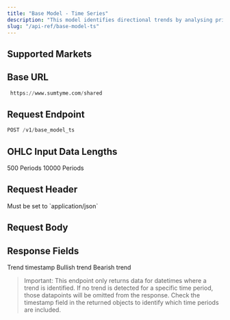 ```yaml
---
title: "Base Model - Time Series"
description: "This model identifies directional trends by analysing price action within the selected timeframe in isolation, responding quickly to timeframe specific movements and generating frequent trend signals without broader context."
slug: "/api-ref/base-model-ts"
---
```


## Supported Markets

<CardGroup cols="3">
  <Card title="Bonds" icon="landmark">
    
  </Card>
  <Card title="Commodities" icon="ship">
    
  </Card>
  <Card title="Cryptocurrencies" icon="bitcoin">
    
  </Card>
  <Card title="Derivatives" icon="layer-group">
    
  </Card>
  <Card title="Equities" icon="chart-line">
    
  </Card>
  <Card title="Foreign Exchange" icon="money-bill-transfer">
    
  </Card>
  <Card title="Indices" icon="chart-bar">
    
  </Card>
  <Card title="REITs" icon="house">
    
  </Card>
  <Card title="Tokenised Assets" icon="square">
    
  </Card>
</CardGroup>

## Base URL

```python
 https://www.sumtyme.com/shared
```

## Request Endpoint

```python
POST /v1/base_model_ts 
```

## OHLC Input Data Lengths

<CardGroup cols="3">
  <Card title="Minimum Length">
    500 Periods
  </Card>
  <Card title="Maxiumum Length">
    10000 Periods
  </Card>
</CardGroup>

## Request Header

<ParamField header="Content-Type" type="string" required>
  Must be set to `application/json`
</ParamField>

## Request Body

<ParamField body="datetime" type="list" required>
  
</ParamField>

<ParamField body="open" type="list" required>
  
</ParamField>

<ParamField body="high" type="list" required>
  
</ParamField>

<ParamField body="low" type="list" required>
  
</ParamField>

<ParamField body="close" type="list" required>
  
</ParamField>

## Response Fields

<ResponseField name="datetime" type="string">
  Trend timestamp
</ResponseField>

<ResponseField name="trend_identified" type="string">
  <Expandable title="Options">
    <ResponseField name="1" type="int">
      Bullish trend
    </ResponseField>
    <ResponseField name="-1" type="int">
      Bearish trend
    </ResponseField>
  </Expandable>
</ResponseField>

> Important: This endpoint only returns data for datetimes where a trend is identified. If no trend is detected for a specific time period, those datapoints will be omitted from the response. Check the timestamp field in the returned objects to identify which time periods are included.